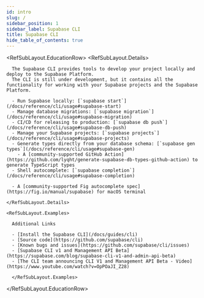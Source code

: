 ```yaml
---
id: intro
slug: /
sidebar_position: 1
sidebar_label: Supabase CLI
title: Supabase CLI
hide_table_of_contents: true
---
```


<RefSubLayout.EducationRow>
  <RefSubLayout.Details>

      The Supabase CLI provides tools to develop your project locally and deploy to the Supabase Platform.
      The CLI is still under development, but it contains all the functionality for working with your Supabase projects and the Supabase Platform.

      - Run Supabase locally: [`supabase start`](/docs/reference/cli/usage#supabase-start)
      - Manage database migrations: [`supabase migration`](/docs/reference/cli/usage#supabase-migration)
      - CI/CD for releasing to production: [`supabase db push`](/docs/reference/cli/usage#supabase-db-push)
      - Manage your Supabase projects: [`supabase projects`](/docs/reference/cli/usage#supabase-projects)
      - Generate types directly from your database schema: [`supabase gen types`](/docs/reference/cli/usage#supabase-gen)
        - A [community-supported GitHub Action](https://github.com/lyqht/generate-supabase-db-types-github-action) to generate TypeScript types
      - Shell autocomplete: [`supabase completion`](/docs/reference/cli/usage#supabase-completion)

      - A [community-supported Fig autocomplete spec](https://fig.io/manual/supabase) for macOS terminal

    </RefSubLayout.Details>

    <RefSubLayout.Examples>

      Additional Links

      - [Install the Supabase CLI](/docs/guides/cli)
      - [Source code](https://github.com/supabase/cli)
      - [Known bugs and issues](https://github.com/supabase/cli/issues)
      - [Supabase CLI v1 and Management API Beta](https://supabase.com/blog/supabase-cli-v1-and-admin-api-beta)
      - [The CLI team announcing CLI V1 and Management API Beta - Video](https://www.youtube.com/watch?v=OpPOaJI_Z28)

      </RefSubLayout.Examples>

  </RefSubLayout.EducationRow>
